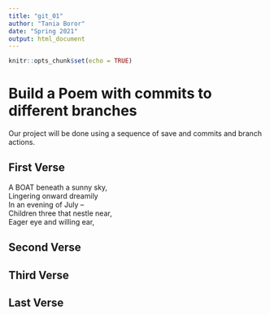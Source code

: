 ```yaml
---
title: "git_01"
author: "Tania Boror"
date: "Spring 2021"
output: html_document
---
```


```r
knitr::opts_chunk$set(echo = TRUE)
```
# Build a Poem with commits to different branches
Our project will be done using a sequence of save and commits and branch actions.
<!-- Do not modify or change any text in "!--" bracketed areas such as this --- these are instructions to
you, if you change any of this the git program will notice it and compromise your git merging strategy !-->


## First Verse 
<!--Put the first five lines of a poem by Lewis Carrol in this section!-->

A BOAT beneath a sunny sky,  
Lingering onward dreamily  
In an evening of July --  
Children three that nestle near,  
Eager eye and willing ear,  

## Second Verse
<!--Put the first five lines of a poem by Robert Frost here!-->

## Third Verse
<!--Put the first two verses of The Walrus and the Carpenter here!-->

## Last Verse
<!--Put a short poem of your choice 8-20 lines,here!-->
